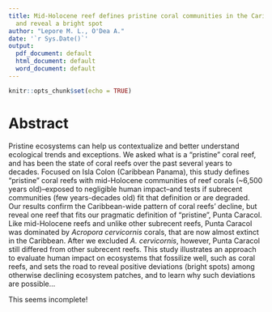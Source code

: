```yaml
---
title: Mid-Holocene reef defines pristine coral communities in the Caribbean Panama,
  and reveal a bright spot
author: "Lepore M. L., O'Dea A."
date: '`r Sys.Date()`'
output:
  pdf_document: default
  html_document: default
  word_document: default
---
```


```r
knitr::opts_chunk$set(echo = TRUE)
```

# Abstract

Pristine ecosystems can help us contextualize and better understand ecological trends and exceptions. We asked what is a "pristine" coral reef, and has been the state of coral reefs over the past several years to decades. Focused on Isla Colon (Caribbean Panama), this study defines "pristine" coral reefs with mid-Holocene communities of reef corals (~6,500 years old)--exposed to negligible human impact--and tests if subrecent communities (few years-decades old) fit that definition or are degraded. Our results confirm the Caribbean-wide pattern of coral reefs' decline, but reveal one reef that fits our pragmatic definition of "pristine", Punta Caracol. Like mid-Holocene reefs and unlike other subrecent reefs, Punta Caracol was dominated by _Acropora cervicornis_ corals, that are now almost extinct in the Caribbean. After we excluded _A. cervicornis_, however, Punta Caracol still differed from other subrecent reefs. This study illustrates an approach to evaluate human impact on ecosystems that fossilize well, such as coral reefs, and sets the road to reveal positive deviations (bright spots) among otherwise declining ecosystem patches, and to learn why such deviations are possible...

This seems incomplete!
